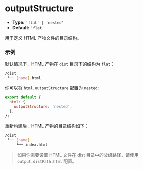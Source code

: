 # outputStructure

- **Type:** `'flat' | 'nested'`
- **Default:** `'flat'`

用于定义 HTML 产物文件的目录结构。

### 示例

默认情况下，HTML 产物在 `dist` 目录下的结构为 `flat`：

```bash
/dist
 └── [name].html
```

你可以将 `html.outputStructure` 配置为 `nested`:

```js
export default {
  html: {
    outputStructure: 'nested',
  },
};
```

重新构建后，HTML 产物的目录结构如下：

```bash
/dist
 └── [name]
     └── index.html
```

> 如果你需要设置 HTML 文件在 dist 目录中的父级路径，请使用 `output.distPath.html` 配置。
